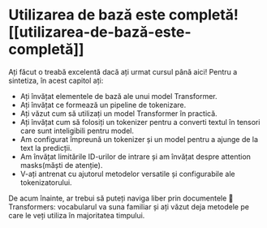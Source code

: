 # Utilizarea de bază este completă![[utilizarea-de-bază-este-completă]]

<CourseFloatingBanner
    chapter={2}
    classNames="absolute z-10 right-0 top-0"
/>

 
Ați făcut o treabă excelentă dacă ați urmat cursul până aici! Pentru a sintetiza, în acest capitol ați:

- Ați învățat elementele de bază ale unui model Transformer.
- Ați învățat ce formează un pipeline de tokenizare.
- Ați văzut cum să utilizați un model Transformer în practică.
- Ați învățat cum să folosiți un tokenizer pentru a converti textul în tensori care sunt inteligibili pentru model.
- Am configurat împreună un tokenizer și un model pentru a ajunge de la text la predicții.
- Am învățat limitările ID-urilor de intrare și am învățat despre attention masks(măști de atenție).
- V-ați antrenat cu ajutorul metodelor versatile și configurabile ale tokenizatorului.

De acum înainte, ar trebui să puteți naviga liber prin documentele 🤗 Transformers: vocabularul va suna familiar și ați văzut deja metodele pe care le veți utiliza în majoritatea timpului.